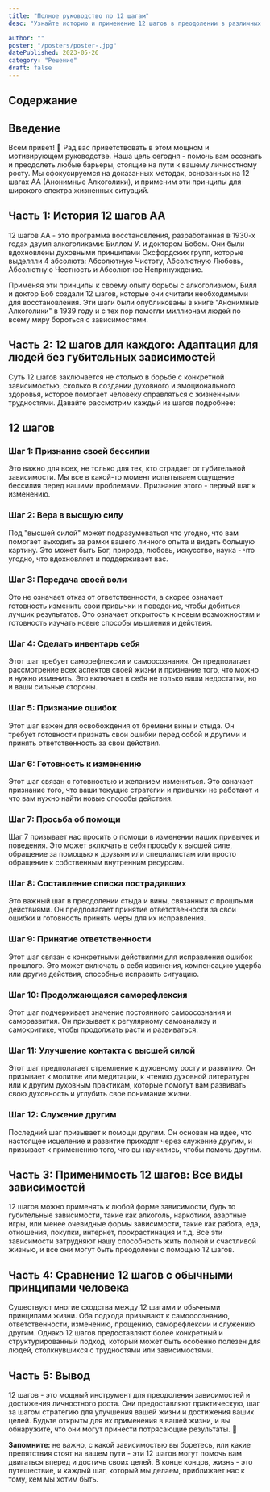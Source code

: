 ```yaml
---
title: "Полное руководство по 12 шагам"
desc: "Узнайте историю и применение 12 шагов в преодолении в различных видов зависимостей."

author: ""
poster: "/posters/poster-.jpg"
datePublished: 2023-05-26
category: "Решение"
draft: false
---
```


## Содержание

## Введение

Всем привет! 👋 Рад вас приветствовать в этом мощном и мотивирующем руководстве. Наша цель сегодня - помочь вам осознать и преодолеть любые барьеры, стоящие на пути к вашему личностному росту. Мы сфокусируемся на доказанных методах, основанных на 12 шагах АА (Анонимные Алкоголики), и применим эти принципы для широкого спектра жизненных ситуаций.

## Часть 1: История 12 шагов АА

12 шагов АА - это программа восстановления, разработанная в 1930-х годах двумя алкоголиками: Биллом У. и доктором Бобом. Они были вдохновлены духовными принципами Оксфордских групп, которые выделяли 4 абсолюта: Абсолютную Чистоту, Абсолютную Любовь, Абсолютную Честность и Абсолютное Непринуждение.

Применяя эти принципы к своему опыту борьбы с алкоголизмом, Билл и доктор Боб создали 12 шагов, которые они считали необходимыми для восстановления. Эти шаги были опубликованы в книге "Анонимные Алкоголики" в 1939 году и с тех пор помогли миллионам людей по всему миру бороться с зависимостями.

## Часть 2: 12 шагов для каждого: Адаптация для людей без губительных зависимостей

Суть 12 шагов заключается не столько в борьбе с конкретной зависимостью, сколько в создании духовного и эмоционального здоровья, которое помогает человеку справляться с жизненными трудностями. Давайте рассмотрим каждый из шагов подробнее:

## 12 шагов

### Шаг 1: Признание своей бессилии

Это важно для всех, не только для тех, кто страдает от губительной зависимости. Мы все в какой-то момент испытываем ощущение бессилия перед нашими проблемами. Признание этого - первый шаг к изменению.

### Шаг 2: Вера в высшую силу

Под "высшей силой" может подразумеваться что угодно, что вам помогает выходить за рамки вашего личного опыта и видеть большую картину. Это может быть Бог, природа, любовь, искусство, наука - что угодно, что вдохновляет и поддерживает вас.

### Шаг 3: Передача своей воли

Это не означает отказ от ответственности, а скорее означает готовность изменить свои привычки и поведение, чтобы добиться лучших результатов. Это означает открытость к новым возможностям и готовность изучать новые способы мышления и действия.

### Шаг 4: Сделать инвентарь себя

Этот шаг требует саморефлексии и самоосознания. Он предполагает рассмотрение всех аспектов своей жизни и признание того, что можно и нужно изменить. Это включает в себя не только ваши недостатки, но и ваши сильные стороны.

### Шаг 5: Признание ошибок

Этот шаг важен для освобождения от бремени вины и стыда. Он требует готовности признать свои ошибки перед собой и другими и принять ответственность за свои действия.

### Шаг 6: Готовность к изменению

Этот шаг связан с готовностью и желанием измениться. Это означает признание того, что ваши текущие стратегии и привычки не работают и что вам нужно найти новые способы действия.

### Шаг 7: Просьба об помощи

Шаг 7 призывает нас просить о помощи в изменении наших привычек и поведения. Это может включать в себя просьбу к высшей силе, обращение за помощью к друзьям или специалистам или просто обращение к собственным внутренним ресурсам.

### Шаг 8: Составление списка пострадавших

Это важный шаг в преодолении стыда и вины, связанных с прошлыми действиями. Он предполагает принятие ответственности за свои ошибки и готовность принять меры для их исправления.

### Шаг 9: Принятие ответственности

Этот шаг связан с конкретными действиями для исправления ошибок прошлого. Это может включать в себя извинения, компенсацию ущерба или другие действия, способные исправить ситуацию.

### Шаг 10: Продолжающаяся саморефлексия

Этот шаг подчеркивает значение постоянного самоосознания и саморазвития. Он призывает к регулярному самоанализу и самокритике, чтобы продолжать расти и развиваться.

### Шаг 11: Улучшение контакта с высшей силой

Этот шаг предполагает стремление к духовному росту и развитию. Он призывает к молитве или медитации, к чтению духовной литературы или к другим духовным практикам, которые помогут вам развивать свою духовность и углубить свое понимание жизни.

### Шаг 12: Служение другим

Последний шаг призывает к помощи другим. Он основан на идее, что настоящее исцеление и развитие приходят через служение другим, и призывает к применению того, что вы научились, чтобы помочь другим.

## Часть 3: Применимость 12 шагов: Все виды зависимостей

12 шагов можно применять к любой форме зависимости, будь то губительные зависимости, такие как алкоголь, наркотики, азартные игры, или менее очевидные формы зависимости, такие как работа, еда, отношения, покупки, интернет, прокрастинация и т.д. Все эти зависимости затрудняют нашу способность жить полной и счастливой жизнью, и все они могут быть преодолены с помощью 12 шагов.

## Часть 4: Сравнение 12 шагов с обычными принципами человека

Существуют многие сходства между 12 шагами и обычными принципами жизни. Оба подхода призывают к самоосознанию, ответственности, изменению, прощению, саморефлексии и служению другим. Однако 12 шагов предоставляют более конкретный и структурированный подход, который может быть особенно полезен для людей, столкнувшихся с трудностями или зависимостями.

## Часть 5: Вывод

12 шагов - это мощный инструмент для преодоления зависимостей и достижения личностного роста. Они предоставляют практическую, шаг за шагом стратегию для улучшения вашей жизни и достижения ваших целей. Будьте открыты для их применения в вашей жизни, и вы обнаружите, что они могут принести потрясающие результаты. 🌟

**Запомните:** не важно, с какой зависимостью вы боретесь, или какие препятствия стоят на вашем пути - эти 12 шагов могут помочь вам двигаться вперед и достичь своих целей. В конце концов, жизнь - это путешествие, и каждый шаг, который мы делаем, приближает нас к тому, кем мы хотим быть.
